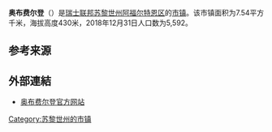 {{Infobox settlement
| name = 奥布费尔登
| native_name = {{lang|de|Obfelden}}
| settlement_type = [[市镇_(瑞士)|瑞士市镇]]
| image_skyline = Obfelden - Lunnern 2011-09-22 18-01-20.JPG
| image_caption = 奥布费尔登风光
| image_seal = Obfelden-blazon.svg
| image_map = Karte Gemeinde Obfelden 2007.png
| map_caption = 奥布费尔登在阿福尔特恩区的位置
| pushpin_map = Switzerland
| pushpin_relief = Switzerland relief location map.jpg
| pushpin_label_position = top
| pushpin_map_caption = 奥布费尔登在瑞士的位置
| subdivision_type = 国家
| subdivision_name = {{CHE}}
| subdivision_type1 = [[瑞士行政区划|州]]
| subdivision_name1 = {{flagicon|Zürich|size=16px}} [[苏黎世州|苏黎世州]]
| subdivision_type2 = [[区_(瑞士)|区]]
| subdivision_name2 = [[阿福尔特恩区|阿福尔特恩区]]
| elevation_m = 430
| area_footnotes = <ref name=面积>{{cite web|url=https://www.bfs.admin.ch/bfs/de/home/statistiken/raum-umwelt/bodennutzung-bedeckung/gesamtspektrum-regionalen-stufen/gemeinden.html|title=Arealstatistik Standard - Gemeinden nach 4 Hauptbereichen|trans_title=瑞士联邦按四种用地类型划分的市镇面积统计表|date=2018-11-26|publisher=[[瑞士联邦统计署|瑞士联邦统计署]]|language=de|accessdate=2019-12-07|archive-date=2019-11-15|archive-url=https://web.archive.org/web/20191115011326/https://www.bfs.admin.ch/bfs/de/home/statistiken/raum-umwelt/bodennutzung-bedeckung/gesamtspektrum-regionalen-stufen/gemeinden.html|dead-url=no}}</ref>
| area_total_km2 = 7.54
| population_as_of = 2018年12月31日
| population_footnotes = <ref>{{cite web|url=https://www.bfs.admin.ch/bfs/de/home/statistiken/bevoelkerung.assetdetail.7966022.html|title=Ständige Wohnbevölkerung nach Staatsangehörigkeitskategorie, Geschlecht und Gemeinde, Provisorische Jahresergebnisse, 2018|trans_title=瑞士联邦2018年按国籍、性别和市镇划分的常住人口统计表|date=2019-04-09|publisher=[[瑞士联邦统计署|瑞士联邦统计署]]|language=de|accessdate=2019-11-14|archive-date=2019-04-11|archive-url=https://web.archive.org/web/20190411063248/https://www.bfs.admin.ch/bfs/de/home/statistiken/bevoelkerung.assetdetail.7966022.html|dead-url=no}}</ref>
| population_total = 5592
| population_density_km2 = auto
| timezone = [[欧洲中部时间|CET]]
| utc_offset = +1
| timezone_DST = [[欧洲中部夏令时间|CEST]]
| utc_offset_DST = +2
| coordinates = {{coord|47|15|51|N|8|25|27|E|region:|display=inline,title}}
| postal_code_type = [[瑞士邮政编码系统|邮政编码]]
| postal_code = 8912
| blank_name = [[瑞士市镇官方编号|官方编号]]
| blank_info = 0010
| website = {{url|www.obfelden.ch}}
}}

'''奥布费尔登'''（{{lang-de|Obfelden}}）是[[瑞士联邦|瑞士联邦]][[苏黎世州|苏黎世州]][[阿福尔特恩区|阿福尔特恩区]]的[[市镇_(瑞士)|市镇]]。该市镇面积为7.54平方千米，海拔高度430米，2018年12月31日人口数为5,592。

== 参考来源 ==
{{reflist}}

== 外部連結 ==
* [http://www.obfelden.ch 奥布费尔登官方网站]{{Wayback|url=http://www.obfelden.ch/ |date=20060821203249 }} {{de icon}}

{{Switzerland-geo-stub}}
{{苏黎世州区划}}
{{DEFAULTSORT:Obfelden}}
[[Category:苏黎世州的市镇|Category:苏黎世州的市镇]]